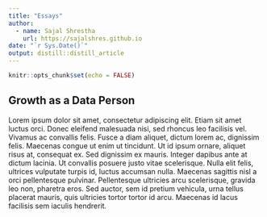 ```yaml
---
title: "Essays"
author:
  - name: Sajal Shrestha 
    url: https://sajalshres.github.io
date: "`r Sys.Date()`"
output: distill::distill_article
---
```


```r
knitr::opts_chunk$set(echo = FALSE)
```

## Growth as a Data Person

Lorem ipsum dolor sit amet, consectetur adipiscing elit. Etiam sit amet luctus orci. Donec eleifend malesuada nisi, sed rhoncus leo facilisis vel. Vivamus ac convallis felis. Fusce a diam aliquet, dictum lorem ac, dignissim felis. Maecenas congue ut enim ut tincidunt. Ut id ipsum ornare, aliquet risus at, consequat ex. Sed dignissim ex mauris. Integer dapibus ante at dictum lacinia. Ut convallis posuere justo vitae scelerisque. Nulla elit felis, ultrices vulputate turpis id, luctus accumsan nulla. Maecenas sagittis nisl a orci pellentesque pulvinar. Pellentesque ultricies arcu scelerisque, gravida leo non, pharetra eros. Sed auctor, sem id pretium vehicula, urna tellus placerat mauris, quis ultricies tortor tortor id arcu. Maecenas id lacus facilisis sem iaculis hendrerit.
